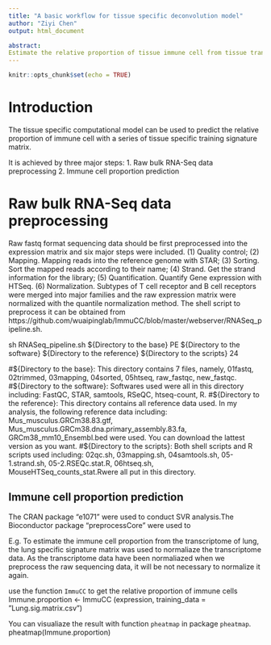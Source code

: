 ---
title: "A basic workflow for tissue specific deconvolution model"
author: "Ziyi Chen"
output: html_document

abstract:
Estimate the relative proportion of tissue immune cell from tissue transcriptome with a tissue specific model.
---

```{r setup, include=FALSE}
knitr::opts_chunk$set(echo = TRUE)
```

# Introduction
The tissue specific computational model can be used to predict the relative proportion of immune cell with a series of tissue specific training signature matrix.

It is achieved by three major steps:
1. Raw bulk RNA-Seq data preprocessing
2. Immune cell proportion prediction

# Raw bulk RNA-Seq data preprocessing
Raw fastq format sequencing data should be first preprocessed into the expression matrix and six major steps were included. 
(1)	Quality control;
(2)	Mapping. Mapping reads into the reference genome with STAR;
(3)	Sorting. Sort the mapped reads according to their name;
(4)	Strand. Get the strand information for the library;
(5)	Quantification. Quantify Gene expression with HTSeq.
(6)	Normalization. Subtypes of T cell receptor and B cell receptors were merged into major families and the raw expression matrix were normalized with the quantile normalization method.
The shell script to preprocess it can be obtained from https://github.com/wuaipinglab/ImmuCC/blob/master/webserver/RNASeq_pipeline.sh.

sh RNASeq_pipeline.sh ${Directory to the base} PE ${Directory to the software} ${Directory to the reference} ${Directory to the scripts} 24

#${Directory to the base}: This directory contains 7 files, namely, 01fastq, 02trimmed, 03mapping, 04sorted, 05htseq, raw_fastqc, new_fastqc. 
#${Directory to the software}: Softwares used were all in this directory including: FastQC, STAR, samtools, RSeQC, htseq-count, R.
#${Directory to the reference}: This directory contains all reference data used. In my analysis, the following reference data including: Mus_musculus.GRCm38.83.gtf, Mus_musculus.GRCm38.dna.primary_assembly.83.fa, GRCm38_mm10_Ensembl.bed were used. You can download the lattest version as you want.
#${Directory to the scripts}: Both shell scripts and R scripts used including: 02qc.sh, 03mapping.sh, 04samtools.sh, 05-1.strand.sh, 05-2.RSEQc.stat.R, 06htseq.sh, MouseHTSeq_counts_stat.Rwere all put in this directory.

## Immune cell proportion prediction
The CRAN package “e1071” were used to conduct SVR analysis.The Bioconductor package “preprocessCore” were used to

E.g. To estimate the immune cell proportion from the transcriptome of lung, the lung specific signature matrix was used to normaliaze the transcriptome data. As the transcriptome data have been normaliazed when we preprocess the raw sequencing data, it will be not necessary to normalize it again.

use the function `ImmuCC` to get the relative proportion of immune cells
Immune.proportion <- ImmuCC (expression, training_data = ”Lung.sig.matrix.csv”)

You can visualiaze the result with function `pheatmap` in package `pheatmap`.
pheatmap(Immune.proportion)

